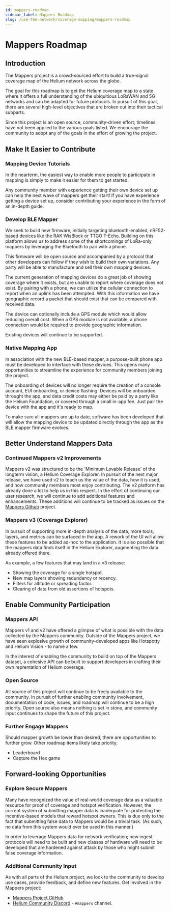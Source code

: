 ```yaml
---
id: mappers-roadmap
sidebar_label: Mappers Roadmap
slug: /use-the-network/coverage-mapping/mappers-roadmap
---
```


# Mappers Roadmap

## Introduction
The Mappers project is a crowd-sourced effort to build a true-signal coverage map of the Helium network across the globe.

The goal for this roadmap is to get the Helium coverage map to a state where it offers a full understanding of the ubiquitious LoRaWAN and 5G networks and can be adapted for future protocols. 
In pursuit of this goal, there are several high-level objectives that are broken out into their tactical subparts.

Since this project is an open source, community-driven effort; timelines have not been applied to the various goals listed. We encourage the community to adopt any of the goals in the effort of growing the project.

## Make It Easier to Contribute
### Mapping Device Tutorials
In the nearterm, the easiest way to enable more people to participate in mapping is simply to make it easier for them to get started. 

Any community member with experience getting their own device set up can help the next wave of mappers get their start! If you have experience getting a device set up, consider contributing your experience in the form of an in-depth guide.

### Develop BLE Mapper
We seek to build new firmware, initially targeting bluetooth-enabled, nRF52-based devices like the RAK WisBlock or TTGO T-Echo. Building on this platform allows us to address some of the shortcomings of LoRa-only mappers by leveraging the Bluetooth to pair with a phone. 

This firmware will be open source and accompanied by a protocol that other developers can follow if they wish to build their own variations. Any party will be able to manufacture and sell their own mapping devices.

The current generation of mapping devices do a great job of showing coverage where it exists, but are unable to report where coverage does not exist. By pairing with a phone, we can utilize the cellular connection to report when an uplink has been attempted. With this information we have geographic record a packet that should exist that can be compared with received data.

The device can optionally include a GPS module which would allow reducing overall cost. When a GPS module is not available, a phone connection would be required to provide geographic information.

Existing devices will continue to be supported.

### Native Mapping App
In association with the new BLE-based mapper, a purpose-built phone app must be developed to interface with these devices. This opens many opportunities to streamline the experience for community members joining the project.

The onboarding of devices will no longer require the creation of a console account, EUI onboarding, or device flashing. Devices will be onboarded throught the app, and data credit costs may either be paid by a party like the Helium Foundation, or covered through a small in-app fee. Just pair the device with the app and it's ready to map.

To make sure all mappers are up to date, software has been developed that will allow the mapping device to be updated directly through the app as the BLE mapper firmware evolves.

## Better Understand Mappers Data
### Continued Mappers v2 Improvements
Mappers v2 was structured to be the 'Minimum Lovable Release' of the longterm vision, a Helium Coverage Explorer. In pursuit of the next major release, we have used v2 to teach us the value of the data, how it is used, and how community members most enjoy contributing. The v2 platform has already done a lot to help us in this respect. In the effort of continuing our user research, we will continue to add additional features and enhancements. These additions will continue to be tracked as issues on the [Mappers Github](https://github.com/helium/mappers/issues) project.

### Mappers v3 (Coverage Explorer)
In pursuit of supporting more in-depth analysis of the data, more tools, layers, and metrics can be surfaced in the app. A rework of the UI will allow these features to be added ad-hoc to the application.
It is also possible that the mappers data finds itself in the Helium Explorer, augmenting the data already offered there.

As example, a few features that may land in a v3 release:
* Showing the coverage for a single hotspot.
* New map layers showing redundancy or recency.
* Filters for altitude or spreading factor.
* Clearing of data from old assertions of hotspots.

## Enable Community Participation
### Mappers API
Mappers v1 and v2 have offered a glimpse of what is possible with the data collected by the Mappers community. Outside of the Mappers project, we have seen explosive growth of community-developed apps like Hotspotty and Helium Vision - to name a few. 

In the interest of enabling the community to build on top of the Mappers dataset, a cohesive API can be built to support developers in crafting their own reprentation of Helium coverage.

### Open Source
All source of this project will continue to be freely available to the community. In purusit of further enabling community involvement, documentation of code, issues, and roadmap will continue to be a high priority. Open source also means nothing is set in stone, and community input continues to shape the future of this project.

### Further Engage Mappers
Should mapper growth be lower than desired, there are opportunities to further grow. Other roadmap items likely take priority.
* Leaderboard
* Capture the Hex game

## Forward-looking Opportunities
### Explore Secure Mappers
Many have recognized the value of real-world coverage data as a valuable resource for proof of coverage and hotspot verification. However, the current system of submitting mapper data is inadequate for protecting the incentive-based models that reward hotspot owners. This is due only to the fact that submitting false data to Mappers would be a trivial task. (As such, no data from this system would ever be used in this manner.)

In order to leverage Mappers data for network verification; new ingest protocols will need to be built and new classes of hardware will need to be developed that are hardened against attack by those who might submit false coverage information.

### Additional Community Input
As with all parts of the Helium project, we look to the community to develop use cases, provide feedback, and define new features. Get involved in the Mappers project:
* [Mappers Project GitHub](https://github.com/helium/mappers/)
* [Helium Community Discord](https://discord.gg/helium) - `#mappers` channel.